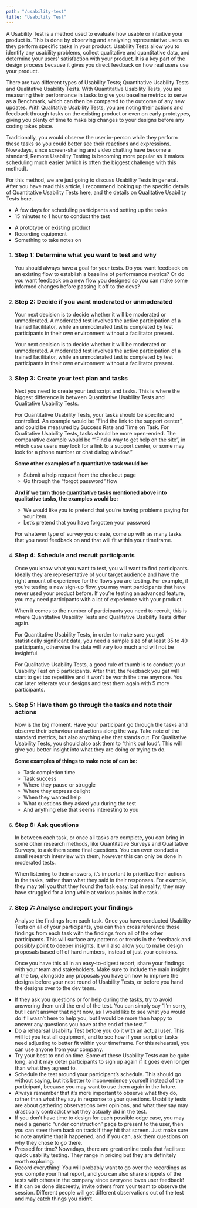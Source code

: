```yaml
---
path: "/usability-test"
title: "Usability Test"
---
```






<MethodLayout pageTitle={props.pageContext.frontmatter.title} method={currentMethod}>
  <SEO title={props.pageContext.frontmatter.title} />

<MethodSectionWhatIs method={currentMethod} title="What is a Usability Test?">
  <p>
    A Usability Test is a method used to evaluate how usable or intuitive your product is. This is done by observing and analysing representative users as they perform specific tasks in your product. Usability Tests allow you to identify any usability problems, collect qualitative and quantitative data, and determine your users’ satisfaction with your product. It is a key part of the design process because it gives you direct feedback on how real users use your product.
  </p>
  <p>
    There are two different types of Usability Tests; Quantitative Usability Tests and Qualitative Usability Tests. With Quantitative Usability Tests, you are measuring their performance in tasks to give you baseline metrics to serve as a Benchmark, which can then be compared to the outcome of any new updates. With Qualitative Usability Tests, you are noting their actions and feedback through tasks on the existing product or even on early prototypes, giving you plenty of time to make big changes to your designs before any coding takes place.
  </p>
  <p>
    Traditionally, you would observe the user in-person while they perform these tasks so you could better see their reactions and expressions. Nowadays, since screen-sharing and video chatting have become a standard, Remote Usability Testing is becoming more popular as it makes scheduling much easier (which is often the biggest challenge with this method).
  </p>
  <p>
    For this method, we are just going to discuss Usability Tests in general. After you have read this article, I recommend looking up the specific details of Quantitative Usability Tests here, and the details on Qualitative Usability Tests here.
    </p>
</MethodSectionWhatIs>

<MethodSectionNeeds title="What do you need for a Usability Test?">
  <MethodSectionNeedsPartial type="time">
    <ul>
      <li>A few days for scheduling participants and setting up the tasks</li>
      <li>15 minutes to 1 hour to conduct the test</li>
    </ul>
  </MethodSectionNeedsPartial>
  <MethodSectionNeedsPartial type="materials">
    <ul>
      <li>A prototype or existing product</li>
      <li>Recording equipment</li>
      <li>Something to take notes on</li>
    </ul>
  </MethodSectionNeedsPartial>
</MethodSectionNeeds>

<MethodSectionSteps method={currentMethod} title="How do you conduct a Usability Test?">
  <ol>
    <li>
      <h3>Step 1: Determine what you want to test and why</h3>
      You should always have a goal for your tests. Do you want feedback on an existing flow to establish a baseline of performance metrics? Or do you want feedback on a new flow you designed so you can make some informed changes before passing it off to the devs?
    </li>
    <li>
      <h3>Step 2: Decide if you want moderated or unmoderated</h3>
      <p>
      Your next decision is to decide whether it will be moderated or unmoderated. A moderated test involves the active participation of a trained facilitator, while an unmoderated test is completed by test participants in their own environment without a facilitator present.
      </p>
      <p>
      Your next decision is to decide whether it will be moderated or unmoderated. A moderated test involves the active participation of a trained facilitator, while an unmoderated test is completed by test participants in their own environment without a facilitator present.
      </p>    
    </li>
    <li>
      <h3>Step 3: Create your test plan and tasks</h3>
      <p>
        Next you need to create your test script and tasks. This is where the biggest difference is between Quantitative Usability Tests and Qualitative Usability Tests. 
      </p>
      <p>
        For Quantitative Usability Tests, your tasks should be specific and controlled. An example would be “Find the link to the support center”, and could be measured by Success Rate and Time on Task. For Qualitative Usability Tests, tasks should be more open-ended. The comparative example would be ““Find a way to get help on the site”, in which case users may look for a link to a support center, or some may look for a phone number or chat dialog window.” 
      </p>
      <p><strong>Some other examples of a quantitative task would be:</strong></p>
        <ul>
          <li>Submit a help request from the checkout page</li>
          <li>Go through the “forgot password” flow</li>
        </ul>
      <p><strong>And if we turn those quantitative tasks mentioned above into qualitative tasks, the examples would be:</strong></p>
      <ul>
        <li>We would like you to pretend that you’re having problems paying for your item.</li>
        <li>Let’s pretend that you have forgotten your password</li>
      </ul>
      <p>
        For whatever type of survey you create, come up with as many tasks that you need feedback on and that will fit within your timeframe.
      </p>
    </li>
    <li>
      <h3>Step 4: Schedule and recruit participants</h3>
      <p>Once you know what you want to test, you will want to find participants. Ideally they are representative of your target audience and have the right amount of experience for the flows you are testing. For example, if you’re testing a new sign-up flow, you may want participants that have never used your product before. If you’re testing an advanced feature, you may need participants with a lot of experience with your product.
      </p>
      <p>
        When it comes to the number of participants you need to recruit, this is where Quantitative Usability Tests and Qualitative Usability Tests differ again.
      </p>
      <p>
        For Quantitative Usability Tests, in order to make sure you get statistically significant data, you need a sample size of at least 35 to 40 participants, otherwise the data will vary too much and will not be insightful.
      </p>
      <p>
        For Qualitative Usability Tests, a good rule of thumb is to conduct your Usability Test on 5 participants. After that, the feedback you get will start to get too repetitive and it won’t be worth the time anymore. You can later reiterate your designs and test them again with 5 more participants.
      </p> 
    </li>
    <li>
      <h3>Step 5: Have them go through the tasks and note their actions</h3>
      <p>
      Now is the big moment. Have your participant go through the tasks and observe their behaviour and actions along the way. Take note of the standard metrics, but also anything else that stands out. For Qualitative Usability Tests, you should also ask them to “think out loud”. This will give you better insight into what they are doing or trying to do. 
      </p>
      <p><strong>Some examples of things to make note of can be:</strong></p>
        <ul>
            <li>Task completion time</li>
            <li>Task success</li>
            <li>Where they pause or struggle</li>
            <li>Where they express delight</li>
            <li>When they wanted help</li>
            <li>What questions they asked you during the test</li>
            <li>And anything else that seems interesting to you</li>
            </ul>
    </li>
    <li>
      <h3>Step 6: Ask questions</h3>
      <p>
        In between each task, or once all tasks are complete, you can bring in some other research methods, like Quantitative Surveys and Qualitative Surveys, to ask them some final questions. You can even conduct a small research interview with them, however this can only be done in moderated tests.
        </p>
        <p>
        When listening to their answers, it’s important to prioritize their actions in the tasks, rather than what they said in their responses. For example, they may tell you that they found the task easy, but in reality, they may have struggled for a long while at various points in the task.
        </p> 
    </li>
    <li>
      <h3>Step 7: Analyse and report your findings</h3>
      <p>
        Analyse the findings from each task. Once you have conducted Usability Tests on all of your participants, you can then cross reference those findings from each task with the findings from all of the other participants. This will surface any patterns or trends in the feedback and possibly point to deeper insights. It will also allow you to make design proposals based off of hard numbers, instead of just your opinions.
        </p>
      <p>
        Once you have this all in an easy-to-digest report, share your findings with your team and stakeholders. Make sure to include the main insights at the top, alongside any proposals you have on how to improve the designs before your next round of Usability Tests, or before you hand the designs over to the dev team.
        </p>
    </li>
  </ol>
</MethodSectionSteps>

<MethodSectionTips method={currentMethod} title="Tips for a great Usability Test">
  <ul>
    <li>
      If they ask you questions or for help during the tasks, try to avoid answering them until the end of the test. You can simply say “I’m sorry, but I can’t answer that right now, as I would like to see what you would do if I wasn’t here to help you, but I would be more than happy to answer any questions you have at the end of the test.”
    </li>
    <li>
      Do a rehearsal Usability Test before you do it with an actual user. This will let you test all equipment, and to see how if your script or tasks need adjusting to better fit within your timeframe. For this rehearsal, you can use anyone from your company.
    </li>
    <li>
      Try your best to end on time. Some of these Usability Tests can be quite long, and it may deter participants to sign up again if it goes even longer than what they agreed to.
    </li>
    <li>
      Schedule the test around your participant’s schedule. This should go without saying, but it’s better to inconvenience yourself instead of the participant, because you may want to use them again in the future.
      </li>
    <li>
      Always remember that it’s more important to observe what they do, rather than what they say in response to your questions. Usability tests are about gathering observations over opinions, and what they say may drastically contradict what they actually did in the test.
      </li>
    <li>
      If you don’t have time to design for each possible edge case, you may need a generic “under construction” page to present to the user, then you can steer them back on track if they hit that screen. Just make sure to note anytime that it happened, and if you can, ask them questions on why they chose to go there.
      </li>
    <li>
      Pressed for time? Nowadays, there are great online tools that facilitate quick usability testing. They range in pricing but they are definitely worth exploring.
      </li>
    <li>
      Record everything! You will probably want to go over the recordings as you compile your final report, and you can also share snippets of the tests with others in the company since everyone loves user feedback!
      </li>
    <li>
      If it can be done discreetly, invite others from your team to observe the session. Different people will get different observations out of the test and may catch things you didn’t.
      </li>
  </ul>
</MethodSectionTips>

<MethodSectionResources method={currentMethod} />

</MethodLayout>
